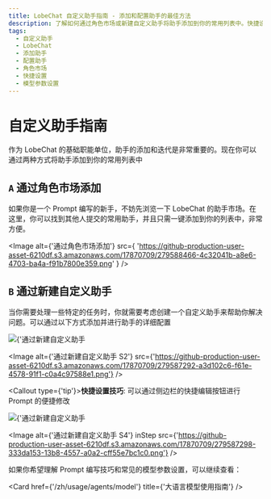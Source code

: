 ```yaml
---
title: LobeChat 自定义助手指南 - 添加和配置助手的最佳方法
description: 了解如何通过角色市场或新建自定义助手将助手添加到你的常用列表中。快捷设置技巧和常见的模型参数设置也包括在内。
tags:
  - 自定义助手
  - LobeChat
  - 添加助手
  - 配置助手
  - 角色市场
  - 快捷设置
  - 模型参数设置
---
```


# 自定义助手指南

作为 LobeChat 的基础职能单位，助手的添加和迭代是非常重要的。现在你可以通过两种方式将助手添加到你的常用列表中

## `A` 通过角色市场添加

如果你是一个 Prompt 编写的新手，不妨先浏览一下 LobeChat 的助手市场。在这里，你可以找到其他人提交的常用助手，并且只需一键添加到你的列表中，非常方便。

<Image
  alt={'通过角色市场添加'}
  src={
    'https://github-production-user-asset-6210df.s3.amazonaws.com/17870709/279588466-4c32041b-a8e6-4703-ba4a-f91b7800e359.png'
  }
/>

## `B` 通过新建自定义助手

当你需要处理一些特定的任务时，你就需要考虑创建一个自定义助手来帮助你解决问题。可以通过以下方式添加并进行助手的详细配置

<Cards rows={2}>
  <Image alt={'通过新建自定义助手 S1'} src={'https://github-production-user-asset-6210df.s3.amazonaws.com/17870709/279587283-a3ea8dfd-70fb-47ee-ab00-e3911ac6a939.png'} />

  <Image alt={'通过新建自定义助手 S2'} src={'https://github-production-user-asset-6210df.s3.amazonaws.com/17870709/279587292-a3d102c6-f61e-4578-91f1-c0a4c97588e1.png'} />
</Cards>

<Callout type={'tip'}>**快捷设置技巧**: 可以通过侧边栏的快捷编辑按钮进行 Prompt 的便捷修改</Callout>

<Cards rows={2}>
  <Image alt={'通过新建自定义助手 S3'} src={'https://github-production-user-asset-6210df.s3.amazonaws.com/17870709/279587294-388d1877-193e-4a50-9fe8-8fbcc3ccefa0.png'} />

  <Image alt={'通过新建自定义助手 S4'} inStep src={'https://github-production-user-asset-6210df.s3.amazonaws.com/17870709/279587298-333da153-13b8-4557-a0a2-cff55e7bc1c0.png'} />
</Cards>

如果你希望理解 Prompt 编写技巧和常见的模型参数设置，可以继续查看：

<Cards>
  <Card href={'/zh/usage/agents/prompt'} title={'Prompt 使用指南'} />

  <Card href={'/zh/usage/agents/model'} title={'大语言模型使用指南'} />
</Cards>
